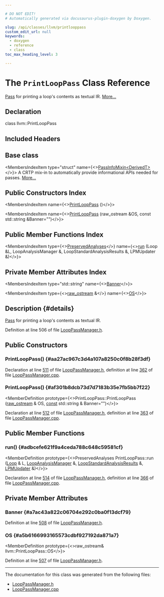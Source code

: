 ```yaml
---

# DO NOT EDIT!
# Automatically generated via docusaurus-plugin-doxygen by Doxygen.

slug: /api/classes/llvm/printlooppass
custom_edit_url: null
keywords:
  - doxygen
  - reference
  - class
toc_max_heading_level: 3

---
```





# The `PrintLoopPass` Class Reference

<DoxygenPage pluginConfig={pluginConfig}>

<a href="/docs/api/classes/llvm/pass">Pass</a> for printing a loop&#39;s contents as textual IR. <a href="#details">More...</a>

## Declaration

<CodeBlock>class llvm::PrintLoopPass</CodeBlock>

## Included Headers

<IncludesList>
<IncludesListItem
  filePath="llvm/Transforms/Scalar/LoopPassManager.h"
  permalink="/docs/api/files/include/include/llvm/include/llvm/transforms/include/llvm/transforms/scalar/looppassmanager-h"
  isLocal="true" />
</IncludesList>

## Base class

<MembersIndex>

<MembersIndexItem
  type="struct"
  name={<><a href="/docs/api/structs/llvm/passinfomixin">PassInfoMixin&lt;DerivedT&gt;</a></>}>
A CRTP mix-in to automatically provide informational APIs needed for passes. <a href="/docs/api/structs/llvm/passinfomixin/#details">More...</a>
</MembersIndexItem>

</MembersIndex>

## Public Constructors Index

<MembersIndex>

<MembersIndexItem
  name={<><a href="#aa27ac967c3d4a107a8250c0f8b28f3df">PrintLoopPass</a> ()</>}>
</MembersIndexItem>

<MembersIndexItem
  name={<><a href="#af301b8dcb73d7d7183b35e7fb5bb7f22">PrintLoopPass</a> (raw&#95;ostream &amp;OS, const std::string &amp;Banner=&quot;&quot;)</>}>
</MembersIndexItem>

</MembersIndex>

## Public Member Functions Index

<MembersIndex>

<MembersIndexItem
  type={<><a href="/docs/api/classes/llvm/preservedanalyses">PreservedAnalyses</a></>}
  name={<><a href="#adbcefe621f9a4ceda788c648c59581cf">run</a> (Loop &amp;L, LoopAnalysisManager &amp;, LoopStandardAnalysisResults &amp;, LPMUpdater &amp;)</>}>
</MembersIndexItem>

</MembersIndex>

## Private Member Attributes Index

<MembersIndex>

<MembersIndexItem
  type="std::string"
  name={<><a href="#a7ac43a822c06704e292c0ba0f13dcf79">Banner</a></>}>
</MembersIndexItem>

<MembersIndexItem
  type={<><a href="/docs/api/classes/llvm/raw-ostream">raw&#95;ostream</a> &amp;</>}
  name={<><a href="#a5b6166993165573cdbf927192da871a7">OS</a></>}>
</MembersIndexItem>

</MembersIndex>

## Description {#details}

<a href="/docs/api/classes/llvm/pass">Pass</a> for printing a loop&#39;s contents as textual IR.

Definition at line 506 of file <a href="/docs/api/files/include/include/llvm/include/llvm/transforms/include/llvm/transforms/scalar/looppassmanager-h">LoopPassManager.h</a>.

<SectionDefinition>

## Public Constructors

### PrintLoopPass() {#aa27ac967c3d4a107a8250c0f8b28f3df}

<MemberDefinition
  prototype="PrintLoopPass::PrintLoopPass ()">

Declaration at line <a href="/docs/api/files/include/include/llvm/include/llvm/transforms/include/llvm/transforms/scalar/looppassmanager-h/#l00511">511</a> of file <a href="/docs/api/files/include/include/llvm/include/llvm/transforms/include/llvm/transforms/scalar/looppassmanager-h">LoopPassManager.h</a>, definition at line <a href="/docs/api/files/lib/lib/transforms/lib/transforms/scalar/looppassmanager-cpp/#l00362">362</a> of file <a href="/docs/api/files/lib/lib/transforms/lib/transforms/scalar/looppassmanager-cpp">LoopPassManager.cpp</a>.
</MemberDefinition>

### PrintLoopPass() {#af301b8dcb73d7d7183b35e7fb5bb7f22}

<MemberDefinition
  prototype={<>PrintLoopPass::PrintLoopPass (<a href="/docs/api/classes/llvm/raw-ostream">raw&#95;ostream</a> &amp; OS, <a href="/docs/api/files/lib/lib/target/lib/target/aarch64/aarch64promoteconstant-cpp/#a90f8350fecae261c25be85d38b451bff">const</a> std::string &amp; Banner=&quot;&quot;)</>}>

Declaration at line <a href="/docs/api/files/include/include/llvm/include/llvm/transforms/include/llvm/transforms/scalar/looppassmanager-h/#l00512">512</a> of file <a href="/docs/api/files/include/include/llvm/include/llvm/transforms/include/llvm/transforms/scalar/looppassmanager-h">LoopPassManager.h</a>, definition at line <a href="/docs/api/files/lib/lib/transforms/lib/transforms/scalar/looppassmanager-cpp/#l00363">363</a> of file <a href="/docs/api/files/lib/lib/transforms/lib/transforms/scalar/looppassmanager-cpp">LoopPassManager.cpp</a>.
</MemberDefinition>

</SectionDefinition>

<SectionDefinition>

## Public Member Functions

### run() {#adbcefe621f9a4ceda788c648c59581cf}

<MemberDefinition
  prototype={<>PreservedAnalyses PrintLoopPass::run (<a href="/docs/api/classes/llvm/loop">Loop</a> &amp; L, <a href="/docs/api/namespaces/llvm/#a58dde534a0ea2a23cb6c779c5c283f75">LoopAnalysisManager</a> &amp;, <a href="/docs/api/structs/llvm/loopstandardanalysisresults">LoopStandardAnalysisResults</a> &amp;, <a href="/docs/api/classes/llvm/lpmupdater">LPMUpdater</a> &amp;)</>}>

Declaration at line <a href="/docs/api/files/include/include/llvm/include/llvm/transforms/include/llvm/transforms/scalar/looppassmanager-h/#l00514">514</a> of file <a href="/docs/api/files/include/include/llvm/include/llvm/transforms/include/llvm/transforms/scalar/looppassmanager-h">LoopPassManager.h</a>, definition at line <a href="/docs/api/files/lib/lib/transforms/lib/transforms/scalar/looppassmanager-cpp/#l00366">366</a> of file <a href="/docs/api/files/lib/lib/transforms/lib/transforms/scalar/looppassmanager-cpp">LoopPassManager.cpp</a>.
</MemberDefinition>

</SectionDefinition>

<SectionDefinition>

## Private Member Attributes

### Banner {#a7ac43a822c06704e292c0ba0f13dcf79}

<MemberDefinition
  prototype="std::string llvm::PrintLoopPass::Banner">

Definition at line <a href="/docs/api/files/include/include/llvm/include/llvm/transforms/include/llvm/transforms/scalar/looppassmanager-h/#l00508">508</a> of file <a href="/docs/api/files/include/include/llvm/include/llvm/transforms/include/llvm/transforms/scalar/looppassmanager-h">LoopPassManager.h</a>.
</MemberDefinition>

### OS {#a5b6166993165573cdbf927192da871a7}

<MemberDefinition
  prototype={<>raw&#95;ostream&amp; llvm::PrintLoopPass::OS</>}>

Definition at line <a href="/docs/api/files/include/include/llvm/include/llvm/transforms/include/llvm/transforms/scalar/looppassmanager-h/#l00507">507</a> of file <a href="/docs/api/files/include/include/llvm/include/llvm/transforms/include/llvm/transforms/scalar/looppassmanager-h">LoopPassManager.h</a>.
</MemberDefinition>

</SectionDefinition>

<hr/>

The documentation for this class was generated from the following files:

<ul>
<li><a href="/docs/api/files/include/include/llvm/include/llvm/transforms/include/llvm/transforms/scalar/looppassmanager-h">LoopPassManager.h</a></li>
<li><a href="/docs/api/files/lib/lib/transforms/lib/transforms/scalar/looppassmanager-cpp">LoopPassManager.cpp</a></li>
</ul>

</DoxygenPage>
